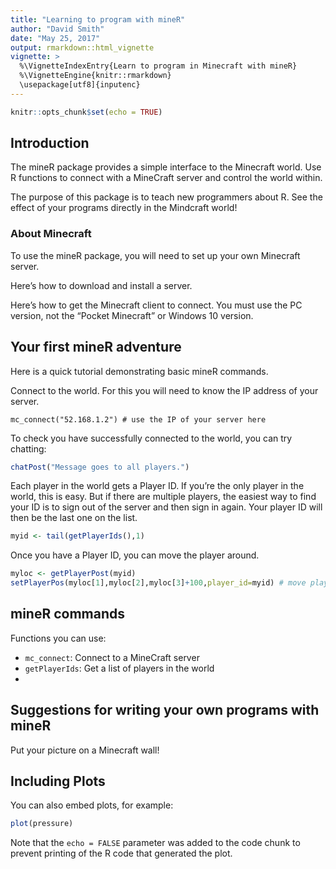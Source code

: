 ```yaml
---
title: "Learning to program with mineR"
author: "David Smith"
date: "May 25, 2017"
output: rmarkdown::html_vignette
vignette: >
  %\VignetteIndexEntry{Learn to program in Minecraft with mineR}
  %\VignetteEngine{knitr::rmarkdown}
  \usepackage[utf8]{inputenc}
---
```


```r
knitr::opts_chunk$set(echo = TRUE)
```

## Introduction

The mineR package provides a simple interface to the Minecraft world. Use R functions
to connect with a MineCraft server and control the world within.


The purpose of this package is to teach new programmers about R. See the effect of your programs
directly in the Mindcraft world!

### About Minecraft

To use the mineR package, you will need to set up your own Minecraft server.

Here's how to download and install a server.

Here's how to get the Minecraft client to connect. You must use the PC version, not the "Pocket Minecraft" or Windows 10 version.

## Your first mineR adventure

Here is a quick tutorial demonstrating basic mineR commands.

Connect to the world. For this you will need to know the IP address of your server.

```
mc_connect("52.168.1.2") # use the IP of your server here
```

To check you have successfully connected to the world, you can try chatting:

```r
chatPost("Message goes to all players.")
```

Each player in the world gets a Player ID. If you're the only player in the world,
this is easy. But if there are multiple players, the easiest way to find your ID is 
to sign out of the server and then sign in again. Your player ID will then be the last
one on the list.

```r
myid <- tail(getPlayerIds(),1) 
```

Once you have a Player ID, you can move the player around.

```r
myloc <- getPlayerPost(myid)
setPlayerPos(myloc[1],myloc[2],myloc[3]+100,player_id=myid) # move player 10 tiles in the air
```



## mineR commands

Functions you can use:

* `mc_connect`: Connect to a MineCraft server
* `getPlayerIds`: Get a list of players in the world
* 


## Suggestions for writing your own programs with mineR

Put your picture on a Minecraft wall!

## Including Plots

You can also embed plots, for example:

```r
plot(pressure)
```

Note that the `echo = FALSE` parameter was added to the code chunk to prevent printing of the R code that generated the plot.
